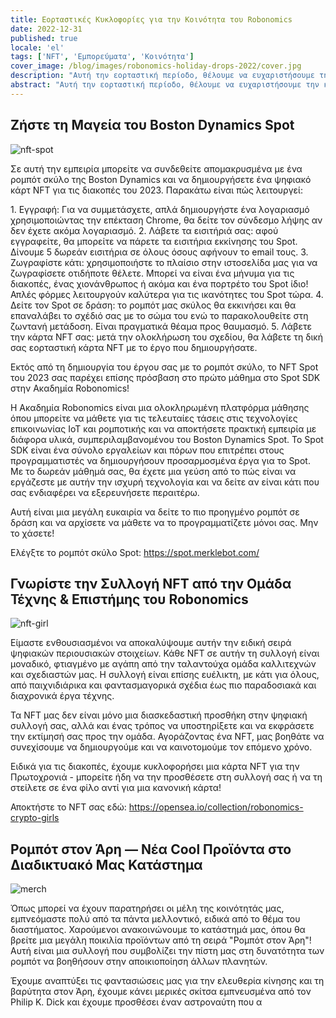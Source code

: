 ```yaml
---
title: Εορταστικές Κυκλοφορίες για την Κοινότητα του Robonomics
date: 2022-12-31
published: true
locale: 'el'
tags: ['NFT', 'Εμπορεύματα', 'Κοινότητα']
cover_image: /blog/images/robonomics-holiday-drops-2022/cover.jpg
description: "Αυτή την εορταστική περίοδο, θέλουμε να ευχαριστήσουμε την κοινότητα για την υποστήριξη και τη συνεργασία. Είμαστε ευγνώμονι για την ευκαιρία να συνεργαστούμε με τόσους υπέροχους ανθρώπους! Καθώς γιορτάζουμε τα Χριστούγεννα και την Πρωτοχρονιά, ελπίζουμε να χαλαρώνετε και να περνάτε χρόνο με τους αγαπημένους σας. Ψάχνουμε πάντα για νέους τρόπους να γιορτάσουμε τις διακοπές και φέτος έχουμε μια σειρά από εμπειρίες που μπορείτε να μοιραστείτε μαζί μας!"
abstract: "Αυτή την εορταστική περίοδο, θέλουμε να ευχαριστήσουμε την κοινότητα για την υποστήριξη και τη συνεργασία. Είμαστε ευγνώμονι για την ευκαιρία να συνεργαστούμε με τόσους υπέροχους ανθρώπους! Καθώς γιορτάζουμε τα Χριστούγεννα και την Πρωτοχρονιά, ελπίζουμε να χαλαρώνετε και να περνάτε χρόνο με τους αγαπημένους σας. Ψάχνουμε πάντα για νέους τρόπους να γιορτάσουμε τις διακοπές και φέτος έχουμε μια σειρά από εμπειρίες που μπορείτε να μοιραστείτε μαζί μας!"
---
```


## Ζήστε τη Μαγεία του Boston Dynamics Spot

![nft-spot](/blog/images/robonomics-holiday-drops-2022/1-nft-spot.png)

Σε αυτή την εμπειρία μπορείτε να συνδεθείτε απομακρυσμένα με ένα ρομπότ σκύλο της Boston Dynamics και να δημιουργήσετε ένα ψηφιακό κάρτ NFT για τις διακοπές του 2023. Παρακάτω είναι πώς λειτουργεί:

<TextCard alignContent="left">
1.  Εγγραφή: Για να συμμετάσχετε, απλά δημιουργήστε ένα λογαριασμό χρησιμοποιώντας την επέκταση Chrome, θα δείτε τον σύνδεσμο λήψης αν δεν έχετε ακόμα λογαριασμό.
</TextCard>

<TextCard alignContent="left">
2.  Λάβετε τα εισιτήριά σας: αφού εγγραφείτε, θα μπορείτε να πάρετε τα εισιτήρια εκκίνησης του Spot. Δίνουμε 5 δωρεάν εισιτήρια σε όλους όσους αφήνουν το email τους.
</TextCard>

<TextCard alignContent="left">
3.  Ζωγραφίστε κάτι: χρησιμοποιήστε το πλαίσιο στην ιστοσελίδα μας για να ζωγραφίσετε οτιδήποτε θέλετε. Μπορεί να είναι ένα μήνυμα για τις διακοπές, ένας χιονάνθρωπος ή ακόμα και ένα πορτρέτο του Spot ίδιο! Απλές φόρμες λειτουργούν καλύτερα για τις ικανότητες του Spot τώρα.
</TextCard>

<TextCard alignContent="left">
4.  Δείτε τον Spot σε δράση: το ρομπότ μας σκύλος θα εκκινήσει και θα επαναλάβει το σχέδιό σας με το σώμα του ενώ το παρακολουθείτε στη ζωντανή μετάδοση. Είναι πραγματικά θέαμα προς θαυμασμό.
</TextCard>

<TextCard alignContent="left">
5.  Λάβετε την κάρτα NFT σας: μετά την ολοκλήρωση του σχεδίου, θα λάβετε τη δική σας εορταστική κάρτα NFT με το έργο που δημιουργήσατε.
</TextCard>

Εκτός από τη δημιουργία του έργου σας με το ρομπότ σκύλο, το NFT Spot του 2023 σας παρέχει επίσης πρόσβαση στο πρώτο μάθημα στο Spot SDK στην Ακαδημία Robonomics!

Η Ακαδημία Robonomics είναι μια ολοκληρωμένη πλατφόρμα μάθησης όπου μπορείτε να μάθετε για τις τελευταίες τάσεις στις τεχνολογίες επικοινωνίας IoT και ρομποτικής και να αποκτήσετε πρακτική εμπειρία με διάφορα υλικά, συμπεριλαμβανομένου του Boston Dynamics Spot. Το Spot SDK είναι ένα σύνολο εργαλείων και πόρων που επιτρέπει στους προγραμματιστές να δημιουργήσουν προσαρμοσμένα έργα για το Spot. Με το δωρεάν μάθημά σας, θα έχετε μια γεύση από το πώς είναι να εργάζεστε με αυτήν την ισχυρή τεχνολογία και να δείτε αν είναι κάτι που σας ενδιαφέρει να εξερευνήσετε περαιτέρω.

Αυτή είναι μια μεγάλη ευκαιρία να δείτε το πιο προηγμένο ρομπότ σε δράση και να αρχίσετε να μάθετε να το προγραμματίζετε μόνοι σας. Μην το χάσετε!

Ελέγξτε το ρομπότ σκύλο Spot: https://spot.merklebot.com/ 

## Γνωρίστε την Συλλογή NFT από την Ομάδα Τέχνης & Επιστήμης του Robonomics

![nft-girl](/blog/images/robonomics-holiday-drops-2022/2-nft-girl.png)

Είμαστε ενθουσιασμένοι να αποκαλύψουμε αυτήν την ειδική σειρά ψηφιακών περιουσιακών στοιχείων. Κάθε NFT σε αυτήν τη συλλογή είναι μοναδικό, φτιαγμένο με αγάπη από την ταλαντούχα ομάδα καλλιτεχνών και σχεδιαστών μας. Η συλλογή είναι επίσης ευέλικτη, με κάτι για όλους, από παιχνιδιάρικα και φαντασμαγορικά σχέδια έως πιο παραδοσιακά και διαχρονικά έργα τέχνης.

Τα NFT μας δεν είναι μόνο μια διασκεδαστική προσθήκη στην ψηφιακή συλλογή σας, αλλά και ένας τρόπος να υποστηρίξετε και να εκφράσετε την εκτίμησή σας προς την ομάδα. Αγοράζοντας ένα NFT, μας βοηθάτε να συνεχίσουμε να δημιουργούμε και να καινοτομούμε τον επόμενο χρόνο.

Ειδικά για τις διακοπές, έχουμε κυκλοφορήσει μια κάρτα NFT για την Πρωτοχρονιά - μπορείτε ήδη να την προσθέσετε στη συλλογή σας ή να τη στείλετε σε ένα φίλο αντί για μια κανονική κάρτα!

Αποκτήστε το NFT σας εδώ: https://opensea.io/collection/robonomics-crypto-girls

## Ρομπότ στον Άρη — Νέα Cool Προϊόντα στο Διαδικτυακό Μας Κατάστημα

![merch](/blog/images/robonomics-holiday-drops-2022/3-merch.png)

Όπως μπορεί να έχουν παρατηρήσει οι μέλη της κοινότητάς μας, εμπνεόμαστε πολύ από τα πάντα μελλοντικό, ειδικά από το θέμα του διαστήματος. Χαρούμενοι ανακοινώνουμε το κατάστημά μας, όπου θα βρείτε μια μεγάλη ποικιλία προϊόντων από τη σειρά "Ρομπότ στον Άρη"! Αυτή είναι μια συλλογή που συμβολίζει την πίστη μας στη δυνατότητα των ρομπότ να βοηθήσουν στην αποικιοποίηση άλλων πλανητών.

Έχουμε αναπτύξει τις φαντασιώσεις μας για την ελευθερία κίνησης και τη βαρύτητα στον Άρη, έχουμε κάνει μερικές σκίτσα εμπνευσμένα από τον Philip K. Dick και έχουμε προσθέσει έναν αστροναύτη που α